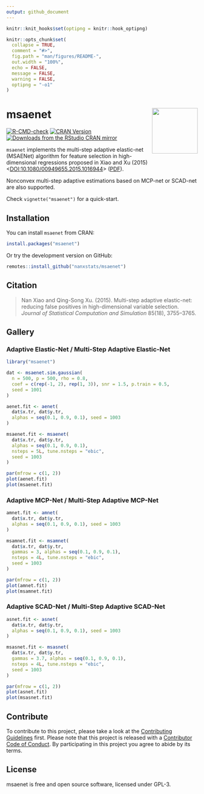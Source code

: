 ```yaml
---
output: github_document
---
```


<!-- README.md is generated from README.Rmd. Please edit that file -->

```r
knitr::knit_hooks$set(optipng = knitr::hook_optipng)

knitr::opts_chunk$set(
  collapse = TRUE,
  comment = "#>",
  fig.path = "man/figures/README-",
  out.width = "100%",
  echo = FALSE,
  message = FALSE,
  warning = FALSE,
  optipng = "-o1"
)
```

# msaenet <img src="man/figures/logo.png" align="right" width="120" />

<!-- badges: start -->
[![R-CMD-check](https://github.com/nanxstats/msaenet/workflows/R-CMD-check/badge.svg)](https://github.com/nanxstats/msaenet/actions)
[![CRAN Version](https://www.r-pkg.org/badges/version/msaenet)](https://cran.r-project.org/package=msaenet)
[![Downloads from the RStudio CRAN mirror](https://cranlogs.r-pkg.org/badges/msaenet)](https://cran.r-project.org/package=msaenet)
<!-- badges: end -->

`msaenet` implements the multi-step adaptive elastic-net (MSAENet) algorithm for feature selection in high-dimensional regressions proposed in Xiao and Xu (2015) <[DOI:10.1080/00949655.2015.1016944](https://www.tandfonline.com/doi/full/10.1080/00949655.2015.1016944)> ([PDF](https://nanx.me/papers/msaenet.pdf)).

Nonconvex multi-step adaptive estimations based on MCP-net or SCAD-net are also supported.

Check `vignette("msaenet")` for a quick-start.

## Installation

You can install `msaenet` from CRAN:

```r
install.packages("msaenet")
```

Or try the development version on GitHub:

```r
remotes::install_github("nanxstats/msaenet")
```

## Citation

> Nan Xiao and Qing-Song Xu. (2015). Multi-step adaptive elastic-net: reducing false positives in high-dimensional variable selection. _Journal of Statistical Computation and Simulation_ 85(18), 3755--3765.

## Gallery

### Adaptive Elastic-Net / Multi-Step Adaptive Elastic-Net

```r
library("msaenet")

dat <- msaenet.sim.gaussian(
  n = 500, p = 500, rho = 0.8,
  coef = c(rep(-1, 2), rep(1, 3)), snr = 1.5, p.train = 0.5,
  seed = 1001
)
```

```r
aenet.fit <- aenet(
  dat$x.tr, dat$y.tr,
  alphas = seq(0.1, 0.9, 0.1), seed = 1003
)

msaenet.fit <- msaenet(
  dat$x.tr, dat$y.tr,
  alphas = seq(0.1, 0.9, 0.1),
  nsteps = 5L, tune.nsteps = "ebic",
  seed = 1003
)

par(mfrow = c(1, 2))
plot(aenet.fit)
plot(msaenet.fit)
```

### Adaptive MCP-Net / Multi-Step Adaptive MCP-Net

```r
amnet.fit <- amnet(
  dat$x.tr, dat$y.tr,
  alphas = seq(0.1, 0.9, 0.1), seed = 1003
)

msamnet.fit <- msamnet(
  dat$x.tr, dat$y.tr,
  gammas = 3, alphas = seq(0.1, 0.9, 0.1),
  nsteps = 4L, tune.nsteps = "ebic",
  seed = 1003
)

par(mfrow = c(1, 2))
plot(amnet.fit)
plot(msamnet.fit)
```

### Adaptive SCAD-Net / Multi-Step Adaptive SCAD-Net

```r
asnet.fit <- asnet(
  dat$x.tr, dat$y.tr,
  alphas = seq(0.1, 0.9, 0.1), seed = 1003
)

msasnet.fit <- msasnet(
  dat$x.tr, dat$y.tr,
  gammas = 3.7, alphas = seq(0.1, 0.9, 0.1),
  nsteps = 4L, tune.nsteps = "ebic",
  seed = 1003
)

par(mfrow = c(1, 2))
plot(asnet.fit)
plot(msasnet.fit)
```

## Contribute

To contribute to this project, please take a look at the
[Contributing Guidelines](CONTRIBUTING.md) first. Please note that this project
is released with a [Contributor Code of Conduct](CONDUCT.md). By participating
in this project you agree to abide by its terms.

## License

msaenet is free and open source software, licensed under GPL-3.
